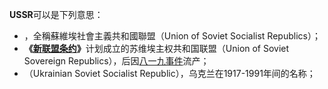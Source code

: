 '''USSR'''可以是下列意思：

*'''{{USSR}}'''，全稱蘇維埃社會主義共和國聯盟（Union of Soviet Socialist Republics）；
*'''《[[新聯盟條約|新联盟条约]]》'''计划成立的苏维埃主权共和国联盟（Union of Soviet Sovereign Republics），后因[[八一九事件|八一九事件]]流产；
*'''{{flag|Ukrainian SSR}}'''（Ukrainian Soviet Socialist Republic），乌克兰在1917-1991年间的名称；

{{disambig|cat=四字拉丁字母缩写消歧义}}